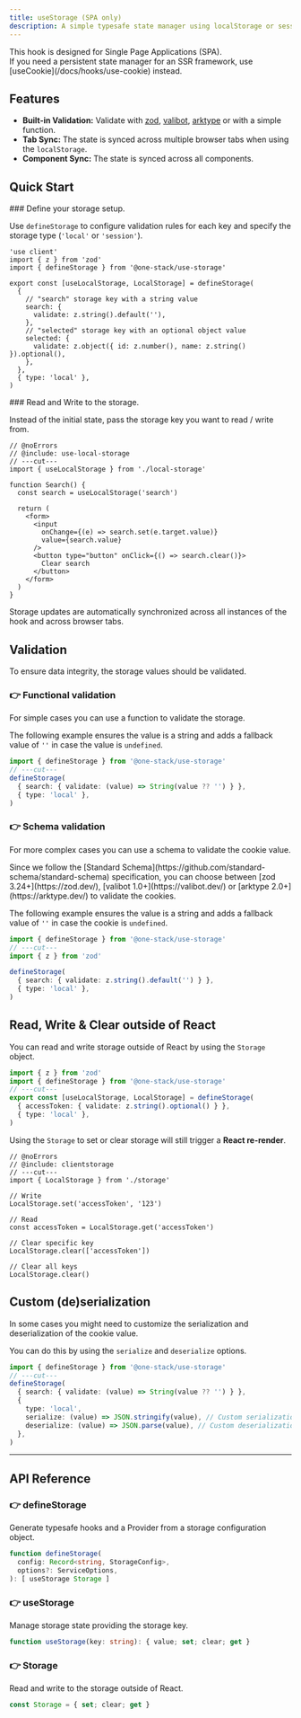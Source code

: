 ```yaml
---
title: useStorage (SPA only)
description: A simple typesafe state manager using localStorage or sessionStorage.
---
```


<Callout type="info">
  This hook is designed for Single Page Applications (SPA).
  <br /> If you need a persistent state manager for an SSR framework, use
  [useCookie](/docs/hooks/use-cookie) instead.
</Callout>

## Features

- **Built-in Validation:** Validate with [zod](https://zod.dev/), [valibot](https://valibot.dev/), [arktype](https://arktype.dev/) or with a simple function.
- **Tab Sync:** The state is synced across multiple browser tabs when using the `localStorage`.
- **Component Sync:** The state is synced across all components.

## Quick Start

<Steps>
<Step>
### Define your storage setup.

Use `defineStorage` to configure validation rules for each key and specify the storage type (`'local'` or `'session'`).

```tsx twoslash title='local-storage.ts' include use-local-storage
'use client'
import { z } from 'zod'
import { defineStorage } from '@one-stack/use-storage'

export const [useLocalStorage, LocalStorage] = defineStorage(
  {
    // "search" storage key with a string value
    search: {
      validate: z.string().default(''),
    },
    // "selected" storage key with an optional object value
    selected: {
      validate: z.object({ id: z.number(), name: z.string() }).optional(),
    },
  },
  { type: 'local' },
)
```

</Step>

<Step>
### Read and Write to the storage.

Instead of the initial state, pass the storage key you want to read / write from.

```tsx twoslash
// @noErrors
// @include: use-local-storage
// ---cut---
import { useLocalStorage } from './local-storage'

function Search() {
  const search = useLocalStorage('search')

  return (
    <form>
      <input
        onChange={(e) => search.set(e.target.value)}
        value={search.value}
      />
      <button type="button" onClick={() => search.clear()}>
        Clear search
      </button>
    </form>
  )
}
```

Storage updates are automatically synchronized across all instances of the hook and across browser tabs.

</Step>
</Steps>

## Validation

To ensure data integrity, the storage values should be validated.

### 👉 Functional validation

For simple cases you can use a function to validate the storage.

The following example ensures the value is a string and adds a fallback value of `''` in case the value is `undefined`.

```ts twoslash
import { defineStorage } from '@one-stack/use-storage'
// ---cut---
defineStorage(
  { search: { validate: (value) => String(value ?? '') } },
  { type: 'local' },
)
```

### 👉 Schema validation

For more complex cases you can use a schema to validate the cookie value.

<Callout type="info">
  Since we follow the [Standard
  Schema](https://github.com/standard-schema/standard-schema) specification, you
  can choose between [zod 3.24+](https://zod.dev/), [valibot
  1.0+](https://valibot.dev/) or [arktype 2.0+](https://arktype.dev/) to
  validate the cookies.
</Callout>

The following example ensures the value is a string and adds a fallback value of `''` in case the cookie is `undefined`.

```ts twoslash
import { defineStorage } from '@one-stack/use-storage'
// ---cut---
import { z } from 'zod'

defineStorage(
  { search: { validate: z.string().default('') } },
  { type: 'local' },
)
```

## Read, Write & Clear outside of React

You can read and write storage outside of React by using the `Storage` object.

```ts twoslash include clientstorage
import { z } from 'zod'
import { defineStorage } from '@one-stack/use-storage'
// ---cut---
export const [useLocalStorage, LocalStorage] = defineStorage(
  { accessToken: { validate: z.string().optional() } },
  { type: 'local' },
)
```

Using the `Storage` to set or clear storage will still trigger a **React re-render**.

```tsx twoslash
// @noErrors
// @include: clientstorage
// ---cut---
import { LocalStorage } from './storage'

// Write
LocalStorage.set('accessToken', '123')

// Read
const accessToken = LocalStorage.get('accessToken')

// Clear specific key
LocalStorage.clear(['accessToken'])

// Clear all keys
LocalStorage.clear()
```

## Custom (de)serialization

In some cases you might need to customize the serialization and deserialization of the cookie value.

You can do this by using the `serialize` and `deserialize` options.

```ts twoslash
import { defineStorage } from '@one-stack/use-storage'
// ---cut---
defineStorage(
  { search: { validate: (value) => String(value ?? '') } },
  {
    type: 'local',
    serialize: (value) => JSON.stringify(value), // Custom serialization
    deserialize: (value) => JSON.parse(value), // Custom deserialization
  },
)
```

<hr />

## API Reference

### 👉 defineStorage

Generate typesafe hooks and a Provider from a storage configuration object.

```ts
function defineStorage(
  config: Record<string, StorageConfig>,
  options?: ServiceOptions,
): [ useStorage Storage ]
```

<AutoTypeTable
  name="StorageConfig"
  description="The config of a storage key."
  path="packages/use-storage/src/index.ts"
/>

<AutoTypeTable
  name="ServiceOptions"
  description="The options of the storage service."
  path="packages/use-storage/src/index.ts"
/>

### 👉 useStorage

Manage storage state providing the storage key.

```ts
function useStorage(key: string): { value; set; clear; get }
```

### 👉 Storage

Read and write to the storage outside of React.

```ts
const Storage = { set; clear; get }
```
